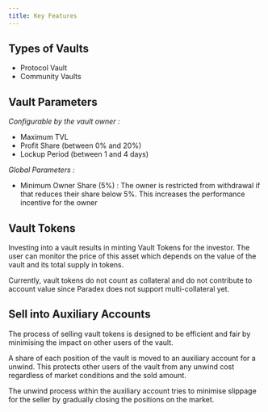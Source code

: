 ```yaml
---
title: Key Features
---
```


## Types of Vaults

* Protocol Vault
* Community Vaults

## Vault Parameters

_Configurable by the vault owner :_

* Maximum TVL
* Profit Share (between 0% and 20%)
* Lockup Period (between 1 and 4 days)

_Global Parameters :_

* Minimum Owner Share (5%) : The owner is restricted from withdrawal if that reduces their share below 5%. This increases the performance incentive for the owner

## Vault Tokens

Investing into a vault results in minting Vault Tokens for the investor. The user can monitor the price of this asset which depends on the value of the vault and its total supply in tokens.

Currently, vault tokens do not count as collateral and do not contribute to account value since Paradex does not support multi-collateral yet.

## Sell into Auxiliary Accounts

The process of selling vault tokens is designed to be efficient and fair by minimising the impact on other users of the vault.

A share of each position of the vault is moved to an auxiliary account for a unwind. This protects other users of the vault from any unwind cost regardless of market conditions and the sold amount.

The unwind process within the auxiliary account tries to minimise slippage for the seller by gradually closing the positions on the market.

